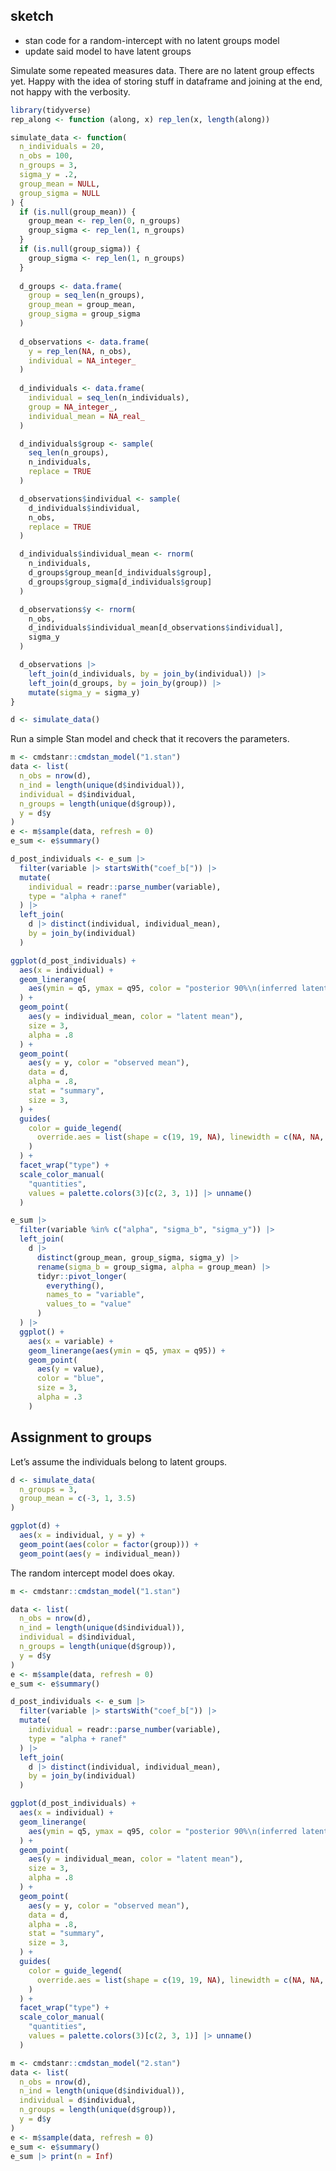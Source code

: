 


## sketch

  - stan code for a random-intercept with no latent groups model
  - update said model to have latent groups

Simulate some repeated measures data. There are no latent group effects yet.
Happy with the idea of storing stuff in dataframe and joining at the
end, not happy with the verbosity.

```r
library(tidyverse)
rep_along <- function (along, x) rep_len(x, length(along))

simulate_data <- function(
  n_individuals = 20,
  n_obs = 100,
  n_groups = 3,
  sigma_y = .2,
  group_mean = NULL,
  group_sigma = NULL
) {
  if (is.null(group_mean)) {
    group_mean <- rep_len(0, n_groups)
    group_sigma <- rep_len(1, n_groups)
  }
  if (is.null(group_sigma)) {
    group_sigma <- rep_len(1, n_groups)
  }
  
  d_groups <- data.frame(
    group = seq_len(n_groups),
    group_mean = group_mean,
    group_sigma = group_sigma
  )
  
  d_observations <- data.frame(
    y = rep_len(NA, n_obs),
    individual = NA_integer_
  )
  
  d_individuals <- data.frame(
    individual = seq_len(n_individuals),
    group = NA_integer_,
    individual_mean = NA_real_
  )

  d_individuals$group <- sample(
    seq_len(n_groups), 
    n_individuals, 
    replace = TRUE
  )

  d_observations$individual <- sample(
    d_individuals$individual, 
    n_obs, 
    replace = TRUE
  )

  d_individuals$individual_mean <- rnorm(
    n_individuals,
    d_groups$group_mean[d_individuals$group],
    d_groups$group_sigma[d_individuals$group]
  )

  d_observations$y <- rnorm(
    n_obs,
    d_individuals$individual_mean[d_observations$individual], 
    sigma_y
  )

  d_observations |> 
    left_join(d_individuals, by = join_by(individual)) |> 
    left_join(d_groups, by = join_by(group)) |> 
    mutate(sigma_y = sigma_y)
}

d <- simulate_data()

```

Run a simple Stan model and check that it recovers the parameters.

```r
m <- cmdstanr::cmdstan_model("1.stan")
data <- list(
  n_obs = nrow(d),
  n_ind = length(unique(d$individual)),
  individual = d$individual,
  n_groups = length(unique(d$group)),
  y = d$y
)
e <- m$sample(data, refresh = 0)
e_sum <- e$summary()

d_post_individuals <- e_sum |> 
  filter(variable |> startsWith("coef_b[")) |> 
  mutate(
    individual = readr::parse_number(variable),
    type = "alpha + ranef"
  ) |> 
  left_join(
    d |> distinct(individual, individual_mean), 
    by = join_by(individual)
  )

ggplot(d_post_individuals) + 
  aes(x = individual) + 
  geom_linerange(
    aes(ymin = q5, ymax = q95, color = "posterior 90%\n(inferred latent mean)"), 
  ) +
  geom_point(
    aes(y = individual_mean, color = "latent mean"),
    size = 3,
    alpha = .8
  ) + 
  geom_point(
    aes(y = y, color = "observed mean"),
    data = d,
    alpha = .8,
    stat = "summary",
    size = 3,
  ) +
  guides(
    color = guide_legend(
      override.aes = list(shape = c(19, 19, NA), linewidth = c(NA, NA, .5))
    )
  ) + 
  facet_wrap("type") +
  scale_color_manual(
    "quantities",
    values = palette.colors(3)[c(2, 3, 1)] |> unname()
  )
```

```r
e_sum |> 
  filter(variable %in% c("alpha", "sigma_b", "sigma_y")) |> 
  left_join(
    d |> 
      distinct(group_mean, group_sigma, sigma_y) |> 
      rename(sigma_b = group_sigma, alpha = group_mean) |> 
      tidyr::pivot_longer(
        everything(), 
        names_to = "variable", 
        values_to = "value"
      )
  ) |> 
  ggplot() + 
    aes(x = variable) + 
    geom_linerange(aes(ymin = q5, ymax = q95)) +
    geom_point(
      aes(y = value),
      color = "blue",
      size = 3,
      alpha = .3
    )
```


## Assignment to groups

Let's assume the individuals belong to latent groups. 
```r
d <- simulate_data(
  n_groups = 3, 
  group_mean = c(-3, 1, 3.5)
)

ggplot(d) + 
  aes(x = individual, y = y) + 
  geom_point(aes(color = factor(group))) +
  geom_point(aes(y = individual_mean))

```

The random intercept model does okay.

```r
m <- cmdstanr::cmdstan_model("1.stan")

data <- list(
  n_obs = nrow(d),
  n_ind = length(unique(d$individual)),
  individual = d$individual,
  n_groups = length(unique(d$group)),
  y = d$y
)
e <- m$sample(data, refresh = 0)
e_sum <- e$summary()

d_post_individuals <- e_sum |> 
  filter(variable |> startsWith("coef_b[")) |> 
  mutate(
    individual = readr::parse_number(variable),
    type = "alpha + ranef"
  ) |> 
  left_join(
    d |> distinct(individual, individual_mean), 
    by = join_by(individual)
  )

ggplot(d_post_individuals) + 
  aes(x = individual) + 
  geom_linerange(
    aes(ymin = q5, ymax = q95, color = "posterior 90%\n(inferred latent mean)"), 
  ) +
  geom_point(
    aes(y = individual_mean, color = "latent mean"),
    size = 3,
    alpha = .8
  ) + 
  geom_point(
    aes(y = y, color = "observed mean"),
    data = d,
    alpha = .8,
    stat = "summary",
    size = 3,
  ) +
  guides(
    color = guide_legend(
      override.aes = list(shape = c(19, 19, NA), linewidth = c(NA, NA, .5))
    )
  ) + 
  facet_wrap("type") +
  scale_color_manual(
    "quantities",
    values = palette.colors(3)[c(2, 3, 1)] |> unname()
  )
```

```r
m <- cmdstanr::cmdstan_model("2.stan")
data <- list(
  n_obs = nrow(d),
  n_ind = length(unique(d$individual)),
  individual = d$individual,
  n_groups = length(unique(d$group)),
  y = d$y
)
e <- m$sample(data, refresh = 0)
e_sum <- e$summary()
e_sum |> print(n = Inf)
```
